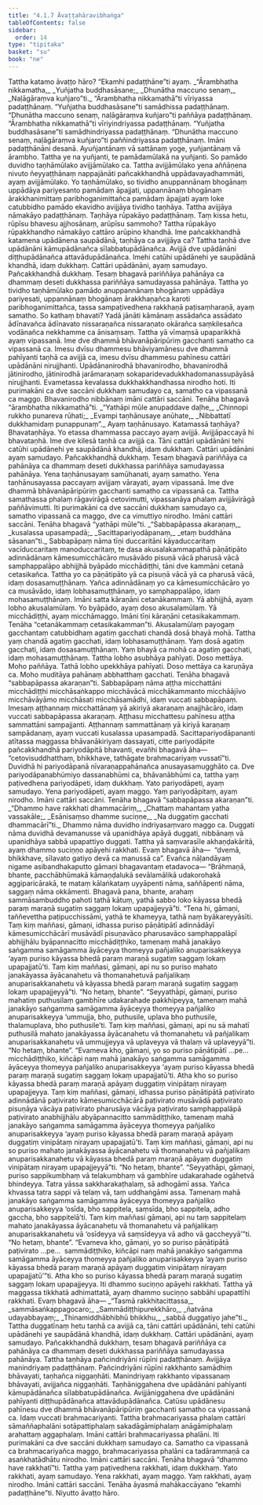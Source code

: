 ```yaml
---
title: "4.1.7 Āvaṭṭahāravibhaṅga"
tableOfContents: false
sidebar:
  order: 14
type: "tipitaka"
basket: "su"
book: "ne"
---
```



<DynamicBreadcrumb />

<Division number="29" book="ne">

<Paragraph number="236" book="ne">
Tattha katamo āvaṭṭo hāro? “Ekamhi padaṭṭhāne”ti ayaṃ.
</Paragraph>

<Paragraph number="237" type="verses" book="ne">
_“Ārambhatha nikkamatha,_  
_Yuñjatha buddhasāsane;_  
_Dhunātha maccuno senaṃ,_  
_Naḷāgāraṃva kuñjaro”ti._  

</Paragraph>

<Paragraph number="238" book="ne">
“Ārambhatha nikkamathā”ti vīriyassa padaṭṭhānaṃ. “Yuñjatha buddhasāsane”ti samādhissa padaṭṭhānaṃ. “Dhunātha maccuno senaṃ, naḷāgāraṃva kuñjaro”ti paññāya padaṭṭhānaṃ. “Ārambhatha nikkamathā”ti vīriyindriyassa padaṭṭhānaṃ. “Yuñjatha buddhasāsane”ti samādhindriyassa padaṭṭhānaṃ. “Dhunātha maccuno senaṃ, naḷāgāraṃva kuñjaro”ti paññindriyassa padaṭṭhānaṃ. Imāni padaṭṭhānāni desanā.
</Paragraph>

<Paragraph number="239" book="ne">
Ayuñjantānaṃ vā sattānaṃ yoge, yuñjantānaṃ vā ārambho.
</Paragraph>

<Paragraph number="240" book="ne">
Tattha ye na yuñjanti, te pamādamūlakā na yuñjanti. So pamādo duvidho taṇhāmūlako avijjāmūlako ca. Tattha avijjāmūlako yena aññāṇena nivuto ñeyyaṭṭhānaṃ nappajānāti pañcakkhandhā uppādavayadhammāti, ayaṃ avijjāmūlako. Yo taṇhāmūlako, so tividho anuppannānaṃ bhogānaṃ uppādāya pariyesanto pamādaṃ āpajjati, uppannānaṃ bhogānaṃ ārakkhanimittaṃ paribhoganimittañca pamādaṃ āpajjati ayaṃ loke catubbidho pamādo ekavidho avijjāya tividho taṇhāya. Tattha avijjāya nāmakāyo padaṭṭhānaṃ. Taṇhāya rūpakāyo padaṭṭhānaṃ. Taṃ kissa hetu, rūpīsu bhavesu ajjhosānaṃ, arūpīsu sammoho? Tattha rūpakāyo rūpakkhandho nāmakāyo cattāro arūpino khandhā. Ime pañcakkhandhā katamena upādānena saupādānā, taṇhāya ca avijjāya ca? Tattha taṇhā dve upādānāni kāmupādānañca sīlabbatupādānañca. Avijjā dve upādānāni diṭṭhupādānañca attavādupādānañca. Imehi catūhi upādānehi ye saupādānā khandhā, idaṃ dukkhaṃ. Cattāri upādānāni, ayaṃ samudayo. Pañcakkhandhā dukkhaṃ. Tesaṃ bhagavā pariññāya pahānāya ca dhammaṃ deseti dukkhassa pariññāya samudayassa pahānāya.
</Paragraph>

</Division>
<Division number="30" book="ne">

<Paragraph number="241" book="ne">
Tattha yo tividho taṇhāmūlako pamādo anuppannānaṃ bhogānaṃ uppādāya pariyesati, uppannānaṃ bhogānaṃ ārakkhaṇañca karoti paribhoganimittañca, tassa sampaṭivedhena rakkhaṇā paṭisaṃharaṇā, ayaṃ samatho.
</Paragraph>

<Paragraph number="242" book="ne">
So kathaṃ bhavati? Yadā jānāti kāmānaṃ assādañca assādato ādīnavañca ādīnavato nissaraṇañca nissaraṇato okārañca saṃkilesañca vodānañca nekkhamme ca ānisaṃsaṃ. Tattha yā vīmaṃsā upaparikkhā ayaṃ vipassanā. Ime dve dhammā bhāvanāpāripūriṃ gacchanti samatho ca vipassanā ca. Imesu dvīsu dhammesu bhāviyamānesu dve dhammā pahīyanti taṇhā ca avijjā ca, imesu dvīsu dhammesu pahīnesu cattāri upādānāni nirujjhanti. Upādānanirodhā bhavanirodho, bhavanirodhā jātinirodho, jātinirodhā jarāmaraṇaṃ sokaparidevadukkhadomanassupāyāsā nirujjhanti. Evametassa kevalassa dukkhakkhandhassa nirodho hoti. Iti purimakāni ca dve saccāni dukkhaṃ samudayo ca, samatho ca vipassanā ca maggo. Bhavanirodho nibbānaṃ imāni cattāri saccāni. Tenāha bhagavā “ārambhatha nikkamathā”ti.
</Paragraph>

<Paragraph number="243" type="verses" book="ne">
_“Yathāpi mūle anupaddave daḷhe,_  
_Chinnopi rukkho punareva rūhati;_  
_Evampi taṇhānusaye anūhate,_  
_Nibbattatī dukkhamidaṃ punappunaṃ”._  

</Paragraph>

<Paragraph number="244" book="ne">
Ayaṃ taṇhānusayo. Katamassā taṇhāya? Bhavataṇhāya. Yo etassa dhammassa paccayo ayaṃ avijjā. Avijjāpaccayā hi bhavataṇhā. Ime dve kilesā taṇhā ca avijjā ca. Tāni cattāri upādānāni tehi catūhi upādānehi ye saupādānā khandhā, idaṃ dukkhaṃ. Cattāri upādānāni ayaṃ samudayo. Pañcakkhandhā dukkhaṃ. Tesaṃ bhagavā pariññāya ca pahānāya ca dhammaṃ deseti dukkhassa pariññāya samudayassa pahānāya.
</Paragraph>

<Paragraph number="245" book="ne">
Yena taṇhānusayaṃ samūhanati, ayaṃ samatho. Yena taṇhānusayassa paccayaṃ avijjaṃ vārayati, ayaṃ vipassanā. Ime dve dhammā bhāvanāpāripūriṃ gacchanti samatho ca vipassanā ca. Tattha samathassa phalaṃ rāgavirāgā cetovimutti, vipassanāya phalaṃ avijjāvirāgā paññāvimutti. Iti purimakāni ca dve saccāni dukkhaṃ samudayo ca, samatho vipassanā ca maggo, dve ca vimuttiyo nirodho. Imāni cattāri saccāni. Tenāha bhagavā “yathāpi mūle”ti.
</Paragraph>

<Paragraph number="246" type="verses" book="ne">
_“Sabbapāpassa akaraṇaṃ,_  
_kusalassa upasampadā;_  
_Sacittapariyodāpanaṃ,_  
_etaṃ buddhāna sāsanan”ti._  

</Paragraph>

<Paragraph number="247" book="ne">
Sabbapāpaṃ nāma tīṇi duccaritāni kāyaduccaritaṃ vacīduccaritaṃ manoduccaritaṃ, te dasa akusalakammapathā pāṇātipāto adinnādānaṃ kāmesumicchācāro musāvādo pisuṇā vācā pharusā vācā samphappalāpo abhijjhā byāpādo micchādiṭṭhi, tāni dve kammāni cetanā cetasikañca. Tattha yo ca pāṇātipāto yā ca pisuṇā vācā yā ca pharusā vācā, idaṃ dosasamuṭṭhānaṃ. Yañca adinnādānaṃ yo ca kāmesumicchācāro yo ca musāvādo, idaṃ lobhasamuṭṭhānaṃ, yo samphappalāpo, idaṃ mohasamuṭṭhānaṃ. Imāni satta kāraṇāni cetanākammaṃ. Yā abhijjhā, ayaṃ lobho akusalamūlaṃ. Yo byāpādo, ayaṃ doso akusalamūlaṃ. Yā micchādiṭṭhi, ayaṃ micchāmaggo. Imāni tīṇi kāraṇāni cetasikakammaṃ. Tenāha “cetanākammaṃ cetasikakamman”ti.
</Paragraph>

<Paragraph number="248" book="ne">
Akusalamūlaṃ payogaṃ gacchantaṃ catubbidhaṃ agatiṃ gacchati chandā dosā bhayā mohā. Tattha yaṃ chandā agatiṃ gacchati, idaṃ lobhasamuṭṭhānaṃ. Yaṃ dosā agatiṃ gacchati, idaṃ dosasamuṭṭhānaṃ. Yaṃ bhayā ca mohā ca agatiṃ gacchati, idaṃ mohasamuṭṭhānaṃ. Tattha lobho asubhāya pahīyati. Doso mettāya. Moho paññāya. Tathā lobho upekkhāya pahīyati. Doso mettāya ca karuṇāya ca. Moho muditāya pahānaṃ abbhatthaṃ gacchati. Tenāha bhagavā “sabbapāpassa akaraṇan”ti.
</Paragraph>

</Division>
<Division number="31" book="ne">

<Paragraph number="249" book="ne">
Sabbapāpaṃ nāma aṭṭha micchattāni micchādiṭṭhi micchāsaṅkappo micchāvācā micchākammanto micchāājīvo micchāvāyāmo micchāsati micchāsamādhi, idaṃ vuccati sabbapāpaṃ. Imesaṃ aṭṭhannaṃ micchattānaṃ yā akiriyā akaraṇaṃ anajjhācāro, idaṃ vuccati sabbapāpassa akaraṇaṃ.
</Paragraph>

<Paragraph number="250" book="ne">
Aṭṭhasu micchattesu pahīnesu aṭṭha sammattāni sampajjanti. Aṭṭhannaṃ sammattānaṃ yā kiriyā karaṇaṃ sampādanaṃ, ayaṃ vuccati kusalassa upasampadā. Sacittapariyodāpananti atītassa maggassa bhāvanākiriyaṃ dassayati, citte pariyodāpite pañcakkhandhā pariyodāpitā bhavanti, evañhi bhagavā āha—  “cetovisuddhatthaṃ, bhikkhave, tathāgate brahmacariyaṃ vussatī”ti. Duvidhā hi pariyodāpanā nīvaraṇappahānañca anusayasamugghāto ca. Dve pariyodāpanabhūmiyo dassanabhūmi ca, bhāvanābhūmi ca, tattha yaṃ paṭivedhena pariyodāpeti, idaṃ dukkhaṃ. Yato pariyodāpeti, ayaṃ samudayo. Yena pariyodāpeti, ayaṃ maggo. Yaṃ pariyodāpitaṃ, ayaṃ nirodho. Imāni cattāri saccāni. Tenāha bhagavā “sabbapāpassa akaraṇan”ti.
</Paragraph>

<Paragraph number="251" type="verses" book="ne">
_“Dhammo have rakkhati dhammacāriṃ,_  
_Chattaṃ mahantaṃ yatha vassakāle;_  
_Esānisaṃso dhamme suciṇṇe,_  
_Na duggatiṃ gacchati dhammacārī”ti._  

</Paragraph>

<Paragraph number="252" book="ne">
Dhammo nāma duvidho indriyasaṃvaro maggo ca. Duggati nāma duvidhā devamanusse vā upanidhāya apāyā duggati, nibbānaṃ vā upanidhāya sabbā upapattiyo duggati. Tattha yā saṃvarasīle akhaṇḍakāritā, ayaṃ dhammo suciṇṇo apāyehi rakkhati. Evaṃ bhagavā āha—  “dvemā, bhikkhave, sīlavato gatiyo devā ca manussā ca”. Evañca nāḷandāyaṃ nigame asibandhakaputto gāmaṇi bhagavantaṃ etadavoca—
</Paragraph>

<Paragraph number="253" book="ne">
“Brāhmaṇā, bhante, pacchābhūmakā kāmaṇḍalukā sevālamālikā udakorohakā aggiparicārakā, te mataṃ kālaṅkataṃ uyyāpenti nāma, saññāpenti nāma, saggaṃ nāma okkāmenti. Bhagavā pana, bhante, arahaṃ sammāsambuddho pahoti tathā kātuṃ, yathā sabbo loko kāyassa bhedā paraṃ maraṇā sugatiṃ saggaṃ lokaṃ upapajjeyyā”ti.
</Paragraph>

<Paragraph number="254" book="ne">
“Tena hi, gāmaṇi, taññevettha paṭipucchissāmi, yathā te khameyya, tathā naṃ byākareyyāsīti.
</Paragraph>

<Paragraph number="255" book="ne">
Taṃ kiṃ maññasi, gāmaṇi, idhassa puriso pāṇātipātī adinnādāyī kāmesumicchācārī musāvādī pisuṇavāco pharusavāco samphappalāpī abhijjhālu byāpannacitto micchādiṭṭhiko, tamenaṃ mahā janakāyo saṅgamma samāgamma āyāceyya thomeyya pañjaliko anuparisakkeyya ‘ayaṃ puriso kāyassa bhedā paraṃ maraṇā sugatiṃ saggaṃ lokaṃ upapajjatū’ti. Taṃ kiṃ maññasi, gāmaṇi, api nu so puriso mahato janakāyassa āyācanahetu vā thomanahetuvā pañjalikaṃ anuparisakkanahetu vā kāyassa bhedā paraṃ maraṇā sugatiṃ saggaṃ lokaṃ upapajjeyyā”ti. “No hetaṃ, bhante”.
</Paragraph>

<Paragraph number="256" book="ne">
“Seyyathāpi, gāmaṇi, puriso mahatiṃ puthusilaṃ gambhīre udakarahade pakkhipeyya, tamenaṃ mahā janakāyo saṅgamma samāgamma āyāceyya thomeyya pañjaliko anuparisakkeyya ‘ummujja, bho, puthusile, uplava bho puthusile, thalamuplava, bho puthusile’ti. Taṃ kiṃ maññasi, gāmaṇi, api nu sā mahatī puthusilā mahato janakāyassa āyācanahetu vā thomanahetu vā pañjalikaṃ anuparisakkanahetu vā ummujjeyya vā uplaveyya vā thalaṃ vā uplaveyyā”ti. “No hetaṃ, bhante”. “Evameva kho, gāmaṇi, yo so puriso pāṇātipātī …pe…  micchādiṭṭhiko, kiñcāpi naṃ mahā janakāyo saṅgamma samāgamma āyāceyya thomeyya pañjaliko anuparisakkeyya ‘ayaṃ puriso kāyassa bhedā paraṃ maraṇā sugatiṃ saggaṃ lokaṃ upapajjatū’ti. Atha kho so puriso kāyassa bhedā paraṃ maraṇā apāyaṃ duggatiṃ vinipātaṃ nirayaṃ upapajjeyya.
</Paragraph>

<Paragraph number="257" book="ne">
Taṃ kiṃ maññasi, gāmaṇi, idhassa puriso pāṇātipātā paṭivirato adinnādānā paṭivirato kāmesumicchācārā paṭivirato musāvādā paṭivirato pisuṇāya vācāya paṭivirato pharusāya vācāya paṭivirato samphappalāpā paṭivirato anabhijjhālu abyāpannacitto sammādiṭṭhiko, tamenaṃ mahā janakāyo saṅgamma samāgamma āyāceyya thomeyya pañjaliko anuparisakkeyya ‘ayaṃ puriso kāyassa bhedā paraṃ maraṇā apāyaṃ duggatiṃ vinipātaṃ nirayaṃ upapajjatū’ti. Taṃ kiṃ maññasi, gāmaṇi, api nu so puriso mahato janakāyassa āyācanahetu vā thomanahetu vā pañjalikaṃ anuparisakkanahetu vā kāyassa bhedā paraṃ maraṇā apāyaṃ duggatiṃ vinipātaṃ nirayaṃ upapajjeyyā”ti. “No hetaṃ, bhante”.
</Paragraph>

<Paragraph number="258" book="ne">
“Seyyathāpi, gāmaṇi, puriso sappikumbhaṃ vā telakumbhaṃ vā gambhīre udakarahade ogāhetvā bhindeyya. Tatra yāssa sakkharakaṭhalaṃ, sā adhogāmī assa. Yañca khvassa tatra sappi vā telaṃ vā, taṃ uddhaṅgāmi assa. Tamenaṃ mahā janakāyo saṅgamma samāgamma āyāceyya thomeyya pañjaliko anuparisakkeyya ‘osīda, bho sappitela, saṃsīda, bho sappitela, adho gaccha, bho sappitelā’ti. Taṃ kiṃ maññasi gāmaṇi, api nu taṃ sappitelaṃ mahato janakāyassa āyācanahetu vā thomanahetu vā pañjalikaṃ anuparisakkanahetu vā ‘osīdeyya vā saṃsīdeyya vā adho vā gaccheyyā’”ti. “No hetaṃ, bhante”.
</Paragraph>

<Paragraph number="259" book="ne">
“Evameva kho, gāmaṇi, yo so puriso pāṇātipātā paṭivirato …pe…  sammādiṭṭhiko, kiñcāpi naṃ mahā janakāyo saṅgamma samāgamma āyāceyya thomeyya pañjaliko anuparisakkeyya ‘ayaṃ puriso kāyassa bhedā paraṃ maraṇā apāyaṃ duggatiṃ vinipātaṃ nirayaṃ upapajjatū’”ti. Atha kho so puriso kāyassa bhedā paraṃ maraṇā sugatiṃ saggaṃ lokaṃ upapajjeyya. Iti dhammo suciṇṇo apāyehi rakkhati. Tattha yā maggassa tikkhatā adhimattatā, ayaṃ dhammo suciṇṇo sabbāhi upapattīhi rakkhati. Evaṃ bhagavā āha—
</Paragraph>

<Paragraph number="260" type="verses" book="ne">
_“Tasmā rakkhitacittassa,_  
_sammāsaṅkappagocaro;_  
_Sammādiṭṭhipurekkhāro,_  
_ñatvāna udayabbayaṃ;_  
_Thinamiddhābhibhū bhikkhu,_  
_sabbā duggatiyo jahe”ti._  

</Paragraph>

</Division>
<Division number="32" book="ne">

<Paragraph number="261" book="ne">
Tattha duggatīnaṃ hetu taṇhā ca avijjā ca, tāni cattāri upādānāni, tehi catūhi upādānehi ye saupādānā khandhā, idaṃ dukkhaṃ. Cattāri upādānāni, ayaṃ samudayo. Pañcakkhandhā dukkhaṃ, tesaṃ bhagavā pariññāya ca pahānāya ca dhammaṃ deseti dukkhassa pariññāya samudayassa pahānāya. Tattha taṇhāya pañcindriyāni rūpīni padaṭṭhānaṃ. Avijjāya manindriyaṃ padaṭṭhānaṃ. Pañcindriyāni rūpīni rakkhanto samādhiṃ bhāvayati, taṇhañca niggaṇhāti. Manindriyaṃ rakkhanto vipassanaṃ bhāvayati, avijjañca niggaṇhāti. Taṇhāniggahena dve upādānāni pahīyanti kāmupādānañca sīlabbatupādānañca. Avijjāniggahena dve upādānāni pahīyanti diṭṭhupādānañca attavādupādānañca. Catūsu upādānesu pahīnesu dve dhammā bhāvanāpāripūriṃ gacchanti samatho ca vipassanā ca. Idaṃ vuccati brahmacariyanti.
</Paragraph>

<Paragraph number="262" book="ne">
Tattha brahmacariyassa phalaṃ cattāri sāmaññaphalāni sotāpattiphalaṃ sakadāgāmiphalaṃ anāgāmiphalaṃ arahattaṃ aggaphalaṃ. Imāni cattāri brahmacariyassa phalāni. Iti purimakāni ca dve saccāni dukkhaṃ samudayo ca. Samatho ca vipassanā ca brahmacariyañca maggo, brahmacariyassa phalāni ca tadārammaṇā ca asaṅkhatādhātu nirodho. Imāni cattāri saccāni. Tenāha bhagavā “dhammo have rakkhatī”ti.
</Paragraph>

<Paragraph number="263" book="ne">
Tattha yaṃ paṭivedhena rakkhati, idaṃ dukkhaṃ. Yato rakkhati, ayaṃ samudayo. Yena rakkhati, ayaṃ maggo. Yaṃ rakkhati, ayaṃ nirodho. Imāni cattāri saccāni. Tenāha āyasmā mahākaccāyano “ekamhi padaṭṭhāne”ti.

</Paragraph>
</Division>

<Paragraph number="264" type="center" book="ne">
Niyutto āvaṭṭo hāro.
</Paragraph>